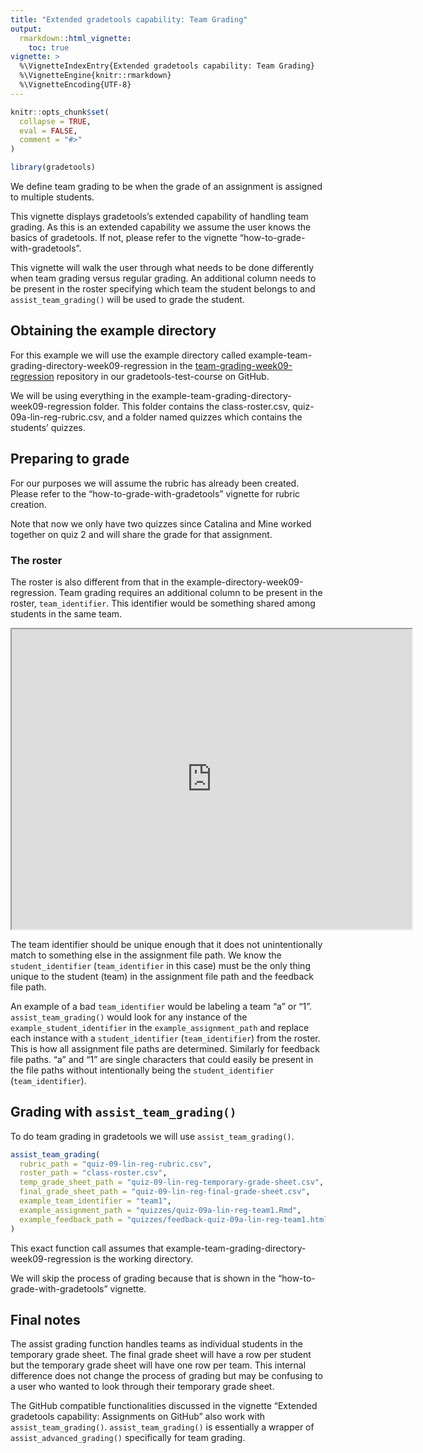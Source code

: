 ```yaml
---
title: "Extended gradetools capability: Team Grading"
output: 
  rmarkdown::html_vignette:
    toc: true
vignette: >
  %\VignetteIndexEntry{Extended gradetools capability: Team Grading}
  %\VignetteEngine{knitr::rmarkdown}
  %\VignetteEncoding{UTF-8}
---
```


```r
knitr::opts_chunk$set(
  collapse = TRUE,
  eval = FALSE,
  comment = "#>"
)
```

```r
library(gradetools)
```

We define team grading to be when the grade of an assignment is assigned to multiple students.

This vignette displays gradetools's extended capability of handling team grading. As this is an extended capability we assume the user knows the basics of gradetools. If not, please refer to the vignette "how-to-grade-with-gradetools".

This vignette will walk the user through what needs to be done differently when team grading versus regular grading. An additional column needs to be present in the roster specifying which team the student belongs to and `assist_team_grading()` will be used to grade the student.


## Obtaining the example directory

For this example we will use the example directory called example-team-grading-directory-week09-regression in the [team-grading-week09-regression](https://github.com/gradetools-test-course/team-grading-week09-regression) repository in our gradetools-test-course on GitHub. 

We will be using everything in the example-team-grading-directory-week09-regression folder. This folder contains the class-roster.csv, quiz-09a-lin-reg-rubric.csv, and a folder named quizzes which contains the students' quizzes.

## Preparing to grade  
For our purposes we will assume the rubric has already been created. Please refer to the "how-to-grade-with-gradetools" vignette for rubric creation.

Note that now we only have two quizzes since Catalina and Mine worked together on quiz 2 and will share the grade for that assignment. 

### The roster  
The roster is also different from that in the example-directory-week09-regression. Team grading requires an additional column to be present in the roster, `team_identifier`. This identifier would be something shared among students in the same team.

<!-- v3-team-grading-roster.png -->
<iframe src="https://drive.google.com/file/d/1O-TvMYk2z5fnp0RzIkhmqgVgZWODy5sA/preview" width="640" height="480" allow="autoplay"></iframe>

The team identifier should be unique enough that it does not unintentionally match to something else in the assignment file path.  We know the `student_identifier` (`team_identifier` in this case) must be the only thing unique to the student (team) in the assignment file path and the feedback file path. 

An example of a bad `team_identifier` would be labeling a team "a" or "1". `assist_team_grading()` would look for any instance of the `example_student_identifier` in the `example_assignment_path` and replace each instance with a `student_identifier` (`team_identifier`) from the roster. This is how all assignment file paths are determined. Similarly for feedback file paths. "a" and "1" are single characters that could easily be present in the file paths without intentionally being the `student_identifier` (`team_identifier`).

## Grading with `assist_team_grading()`
To do team grading in gradetools we will use `assist_team_grading()`.

```r
assist_team_grading(
  rubric_path = "quiz-09-lin-reg-rubric.csv", 
  roster_path = "class-roster.csv", 
  temp_grade_sheet_path = "quiz-09-lin-reg-temporary-grade-sheet.csv", 
  final_grade_sheet_path = "quiz-09-lin-reg-final-grade-sheet.csv", 
  example_team_identifier = "team1",
  example_assignment_path = "quizzes/quiz-09a-lin-reg-team1.Rmd", 
  example_feedback_path = "quizzes/feedback-quiz-09a-lin-reg-team1.html", 
)
```

This exact function call assumes that example-team-grading-directory-week09-regression is the working directory.

We will skip the process of grading because that is shown in the "how-to-grade-with-gradetools" vignette.

## Final notes  
The assist grading function handles teams as individual students in the temporary grade sheet. The final grade sheet will have a row per student but the temporary grade sheet will have one row per team. This internal difference does not change the process of grading but may be confusing to a user who wanted to look through their temporary grade sheet.


The GitHub compatible functionalities discussed in the vignette "Extended gradetools capability: Assignments on GitHub" also work with `assist_team_grading()`. `assist_team_grading()` is essentially a wrapper of `assist_advanced_grading()` specifically for team grading.